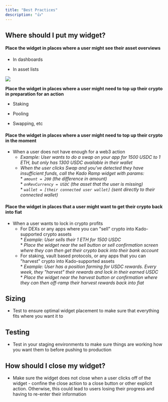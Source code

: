 ```yaml
---
title: "Best Practices"
description: "👍"
---
```




## Where should I put my widget?

#### Place the widget in places where a user might see their asset overviews

* In dashboards

* In asset lists

![](/images/integrations/image.png)


**Place the widget in places where a user might need to top up their crypto in preparation for an action**

* Staking

* Pooling

* Swapping, etc

#### Place the widget in places where a user might need to top up their crypto in the moment

* When a user does not have enough for a web3 action  
   * _Example: User wants to do a swap on your app for 1500 USDC to 1 ETH, but only has 1300 USDC available in their wallet_  
   * _When the user clicks Swap and you've detected they have insufficient funds, call the Kado Ramp widget with params:_  
         * _`amount = 200`_ _(the difference in amount)_  
         * _`onRevCurrency = USDC`_ _(the asset that the user is missing)_  
         * _`wallet = [their connected user wallet]`_ _(sent directly to their connected wallet)_

#### Place the widget in places that a user might want to get their crypto back into fiat

* When a user wants to lock in crypto profits  
   * For DEXs or any apps where you can "sell" crypto into Kado-supported crypto assets  
         * _Example: User sells their 1 ETH for 1500 USDC_  
         * _Place the widget near the sell button or sell confirmation screen where they can then get their crypto back into their bank account_  
   * For staking, vault based protocols, or any apps that you can "harvest" crypto into Kado-supported assets  
         * _Example: User has a position farming for USDC rewards. Every week, they "harvest" their rewards and lock in their earned USDC_  
         * _Place the widget near the harvest button or confirmation where they can then off-ramp their harvest rewards back into fiat_

## Sizing 

* Test to ensure optimal widget placement to make sure that everything fits where you want it to

## Testing

* Test in your staging environments to make sure things are working how you want them to before pushing to production

## How should I close my widget?

* Make sure the widget does not close when a user clicks off of the widget - confine the close action to a close button or other explicit action. Otherwise, this could lead to users losing their progress and having to re-enter their information

